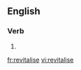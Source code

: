 ==English==
===Verb===
{{en-verb|revitalises|revitalising|revitalised|revitalised}}

#{{alternative spelling of|revitalize}}

[[fr:revitalise]]
[[vi:revitalise]]